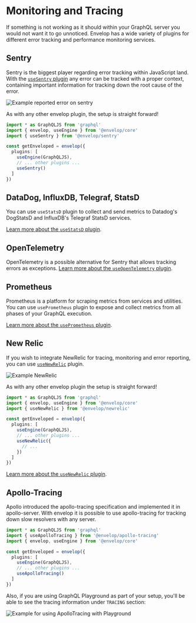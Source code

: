 # Monitoring and Tracing

If something is not working as it should within your GraphQL server you would not want it to go
unnoticed. Envelop has a wide variety of plugins for different error tracking and performance
monitoring services.

## Sentry

Sentry is the biggest player regarding error tracking within JavaScript land. With the
[`useSentry` plugin](/plugins/use-sentry) any error can be tracked with a proper context, containing
important information for tracking down the root cause of the error.

![Example reported error on sentry](https://raw.githubusercontent.com/graphql-hive/envelop/HEAD/packages/plugins/sentry/error2.png)

As with any other envelop plugin, the setup is straight forward!

```ts
import * as GraphQLJS from 'graphql'
import { envelop, useEngine } from '@envelop/core'
import { useSentry } from '@envelop/sentry'

const getEnveloped = envelop({
  plugins: [
    useEngine(GraphQLJS),
    // ... other plugins ...
    useSentry()
  ]
})
```

## DataDog, InfluxDB, Telegraf, StatsD

You can use `useStatsD` plugin to collect and send metrics to Datadog's DogStatsD and InfluxDB's
Telegraf StatsD services.

[Learn more about the `useStatsD` plugin](/plugins/use-statsd).

## OpenTelemetry

OpenTelemetry is a possible alternative for Sentry that allows tracking errors as exceptions.
[Learn more about the `useOpenTelemetry` plugin](/plugins/use-open-telemetry).

## Prometheus

Prometheus is a platform for scraping metrics from services and utilities. You can use
`usePrometheus` plugin to expose and collect metrics from all phases of your GraphQL execution.

[Learn more about the `usePrometheus` plugin](/plugins/use-prometheus).

## New Relic

If you wish to integrate NewRelic for tracing, monitoring and error reporting, you can use
[`useNewRelic`](/plugins/use-newrelic) plugin.

![Example NewRelic](https://raw.githubusercontent.com/graphql-hive/envelop/HEAD/packages/plugins/newrelic/error_operation.png)

As with any other envelop plugin the setup is straight forward!

```ts
import * as GraphQLJS from 'graphql'
import { envelop, useEngine } from '@envelop/core'
import { useNewRelic } from '@envelop/newrelic'

const getEnveloped = envelop({
  plugins: [
    useEngine(GraphQLJS),
    // ... other plugins ...
    useNewRelic({
      // ...
    })
  ]
})
```

[Learn more about the `useNewRelic` plugin](/plugins/use-newrelic).

## Apollo-Tracing

Apollo introduced the apollo-tracing specification and implemented it in apollo-server. With envelop
it is possible to use apollo-tracing for tracking down slow resolvers with any server.

```ts
import * as GraphQLJS from 'graphql'
import { useApolloTracing } from '@envelop/apollo-tracing'
import { envelop, useEngine } from '@envelop/core'

const getEnveloped = envelop({
  plugins: [
    useEngine(GraphQLJS),
    // ... other plugins ...
    useApolloTracing()
  ]
})
```

Also, if you are using GraphQL Playground as part of your setup, you'll be able to see the tracing
information under `TRACING` section:

![Example for using ApolloTracing with Playground](https://raw.githubusercontent.com/graphql-hive/envelop/HEAD/packages/plugins/apollo-tracing/example.png)
